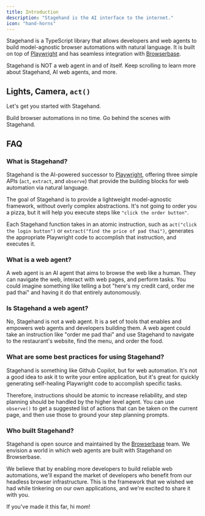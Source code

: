 ```yaml
---
title: Introduction
description: "Stagehand is the AI interface to the internet."
icon: "hand-horns"
---
```


Stagehand is a TypeScript library that allows developers and web agents to build model-agnostic browser automations with natural language. It is built on top of [Playwright](https://playwright.dev/python/) and has seamless integration with [Browserbase](https://browserbase.com).

Stagehand is NOT a web agent in and of itself. Keep scrolling to learn more about Stagehand, AI web agents, and more.

## Lights, Camera, `act()`

Let's get you started with Stagehand.

<CardGroup cols={2}>
  <Card title="Quickstart" icon="code" href="/get_started/quickstart">
    Build browser automations in no time.
  </Card>
  <Card
    title="How Stagehand Works"
    icon="person-booth"
    href="/get_started/walkthrough"
  >
    Go behind the scenes with Stagehand.
  </Card>
</CardGroup>

## FAQ

### What is Stagehand?

Stagehand is the AI-powered successor to [Playwright](https://playwright.dev), offering three simple APIs (`act`, `extract`, and `observe`) that provide the building blocks for web automation via natural language.

The goal of Stagehand is to provide a lightweight model-agnostic framework, without overly complex abstractions. It's not going to order you a pizza, but it will help you execute steps like `"click the order button"`.

Each Stagehand function takes in an atomic instruction, such as `act("click the login button")` or `extract("find the price of pad thai")`, generates the appropriate Playwright code to accomplish that instruction, and executes it.

### What is a web agent?

A web agent is an AI agent that aims to browse the web like a human. They can navigate the web, interact with web pages, and perform tasks. You could imagine something like telling a bot "here's my credit card, order me pad thai" and having it do that entirely autonomously.

### Is Stagehand a web agent?

No, Stagehand is not a web agent. It is a set of tools that enables and empowers web agents and developers building them. A web agent could take an instruction like "order me pad thai" and use Stagehand to navigate to the restaurant's website, find the menu, and order the food.

### What are some best practices for using Stagehand?

Stagehand is something like Github Copilot, but for web automation. It's not a good idea to ask it to write your entire application, but it's great for quickly generating self-healing Playwright code to accomplish specific tasks.

Therefore, instructions should be atomic to increase reliability, and step planning should be handled by the higher level agent. You can use `observe()` to get a suggested list of actions that can be taken on the current page, and then use those to ground your step planning prompts.

### Who built Stagehand?

Stagehand is open source and maintained by the [Browserbase](https://browserbase.com) team. We envision a world in which web agents are built with Stagehand on Browserbase.

We believe that by enabling more developers to build reliable web automations, we'll expand the market of developers who benefit from our headless browser infrastructure. This is the framework that we wished we had while tinkering on our own applications, and we're excited to share it with you.

If you've made it this far, hi mom!
